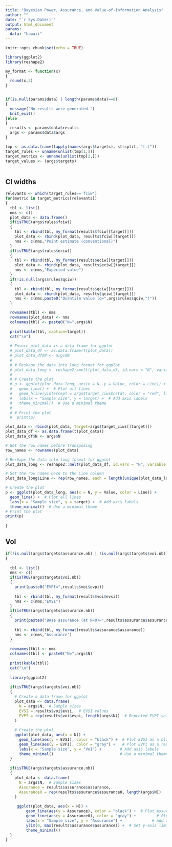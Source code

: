 ```yaml
---
title: "Bayesian Power, Assurance, and Value-of-Information Analysis"
author: ""
date: "`r Sys.Date()`"
output: html_document
params:
  data: "hawaii"
---
```


```r
knitr::opts_chunk$set(echo = TRUE)

library(ggplot2)
library(reshape2)

my_format <- function(x)
{
  round(x,3)
}



```


```r
if(is.null(params$data) | length(params$data)==0)
{
  message("No results were generated.")
  knit_exit()
}else
{
  results <- params$data$results
  args <- params$data$args
}

tmp <- as.data.frame(lapply(names(args$targets), strsplit, "[.]"))
target_rules <- unname(unlist(tmp[1,]))
target_metrics <- unname(unlist(tmp[2,]))
target_values <- (args$targets)
 
```




## CI widths
```r
relevants <- which(target_rules=='fciw')
for(metric in target_metrics[relevants])
{
  tbl <- list()
  nms <- c()
  plot_data <- data.frame()
  if(isTRUE(args$rules$fciw))
  {
    tbl <- rbind(tbl, my_format(results$fciw[[target]]))
    plot_data <- rbind(plot_data, results$fciw[[target]])
    nms <- c(nms,"Point estimate (conventional)")
  }
  if(isTRUE(args$rules$eciw))
  {
    tbl <- rbind(tbl, my_format(results$eciw[[target]]))
    plot_data <- rbind(plot_data, results$eciw[[target]])
    nms <- c(nms,"Expected value")
  }
  if(!is.null(args$rules$qciw))
  {
    tbl <- rbind(tbl, my_format(results$qciw[[target]]))
    plot_data <- rbind(plot_data, results$qciw[[target]])
    nms <- c(nms,paste0("Quantile value (q=",args$rules$qciw,")"))
  }

  rownames(tbl) <- nms
  rownames(plot_data) <- nms
  colnames(tbl) <- paste0("N=",args$N)
  
  print(kable(tbl, caption=target))
  cat("\n")
  
  # Ensure plot_data is a data frame for ggplot
  # plot_data_df <- as.data.frame(t(plot_data))
  # plot_data_df$N <- args$N
  # 
  # # Reshape the data into long format for ggplot
  # plot_data_long <- reshape2::melt(plot_data_df, id.vars = "N", variable.name = "Line", value.name = "Value")
  # 
  # # Create the plot
  # p <- ggplot(plot_data_long, aes(x = N, y = Value, color = Line)) +
  #   geom_line() +  # Plot all lines
  #   geom_hline(yintercept = args$target_ciws$cstat, color = "red", linetype = "solid") +  # Add the horizontal red line
  #   labs(x = "Sample size", y = target) +  # Add axis labels
  #   theme_minimal()  # Use a minimal theme
  # 
  # # Print the plot
  #  print(p)

plot_data <- rbind(plot_data, Target=args$target_ciws[[target]])
plot_data_df <- as.data.frame(t(plot_data))
plot_data_df$N <- args$N

# Get the row names before transposing
row_names <- rownames(plot_data)

# Reshape the data into long format for ggplot
plot_data_long <- reshape2::melt(plot_data_df, id.vars = "N", variable.name = "Line", value.name = "Value")

# Set the row names back to the Line column
plot_data_long$Line <- rep(row_names, each = length(unique(plot_data_long$N)))

# Create the plot
p <- ggplot(plot_data_long, aes(x = N, y = Value, color = Line)) +
  geom_line() +  # Plot all lines
  labs(x = "Sample size", y = target) +  # Add axis labels
  theme_minimal()  # Use a minimal theme
# Print the plot
print(p)
  
}
```




## VoI

```r

if(!is.null(args$targets$assurance.nb) | !is.null(args$targets$voi.nb))
{
  
  tbl <- list()
  nms <- c()
  if(isTRUE(args$targets$voi.nb))
  {
    print(paste0("EVPI=",results$voi$evpi))
  
    tbl <- rbind(tbl, my_format(results$voi$evsi))
    nms <- c(nms,"EVSI")
  }
  if(isTRUE(args$targets$assurance.nb))
  {
    print(paste0("BAse assurance (at N=0)=",results$assurance$assurance0))
  
    tbl <- rbind(tbl, my_format(results$assurance$assurance))
    nms <- c(nms,"Assurance")
  }
  
  rownames(tbl) <- nms
  colnames(tbl) <- paste0("N=",args$N)
  
  print(kable(tbl))
  cat("\n")
  
  library(ggplot2)
  
  if(isTRUE(args$targets$voi.nb))
  {
    # Create a data frame for ggplot
    plot_data <- data.frame(
      N = args$N,  # Sample sizes
      EVSI = results$voi$evsi,  # EVSI values
      EVPI = rep(results$voi$evpi, length(args$N))  # Repeated EVPI values
    )
    
    # Create the plot
    ggplot(plot_data, aes(x = N)) +
      geom_line(aes(y = EVSI), color = "black") +  # Plot EVSI as a black line
      geom_line(aes(y = EVPI), color = "gray") +   # Plot EVPI as a red line
      labs(x = "Sample size", y = "VoI") +        # Add axis labels
      theme_minimal()                             # Use a minimal theme
  }  
  
  if(isTRUE(args$targets$assurance.nb))
  {
    plot_data <- data.frame(
      N = args$N,  # Sample sizes
      Assurance = results$assurance$assurance,
      Assurance0 = rep(results$assurance$assurance0, length(args$N))
    )
    
     ggplot(plot_data, aes(x = N)) +
         geom_line(aes(y = Assurance), color = "black") +  # Plot Assurance as a black line
         geom_line(aes(y = Assurance0), color = "gray") +         # Plot Rule as a red line
         labs(x = "Sample size", y = "Assurance") +             # Add axis labels
         ylim(0, max(results$assurance$assurance)) +  # Set y-axis limits
         theme_minimal()
  }
}

```



